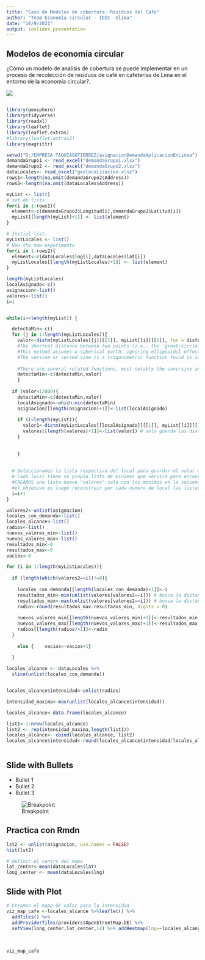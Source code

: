 ---
title: "Caso de Modelos de cobertura: Residuos del Cafe"
author: "Team Economía circular - IDIC -Ulima"
date: "10/9/2021"
output: ioslides_presentation
---




## Modelos de economía circular

¿Cómo un modelo de análisis de cobertura se puede implementar en un proceso de recolección de residuos de café en cafeterías de Lima en el entorno de la economía circular?.

![](images/cafeteria2.jpg)

##

```{r message=FALSE, warning=FALSE, include=FALSE}
library(geosphere)
library(tidyverse)
library(readxl)
library(leaflet)
library(leaflet.extras)
#library(leaflet.extras2)
library(magrittr)
```


```{r}


setwd("D:/EMPRESA TAQUIAGUTIERREZ/asignacionDemandaAplicacionEnLinea")
demandaGrupo1 <- read_excel("demandaGrupo1.xlsx")
demandaGrupo2 <- read_excel("demandaGrupo2.xlsx")
dataLocales<- read_excel("geolocalizacion.xlsx")
rows1<-length(na.omit(demandaGrupo2$Address))
rows2<-length(na.omit(dataLocales$Address))

myList <- list()
# set de lists
for(i in 1:rows1){
  element<-c(demandaGrupo2$Longitud[i],demandaGrupo2$Latitud[i])
  myList[[length(myList)+1]] <- list(element)
}

```

```{r include=FALSE}


# Initial list:
myListLocales <- list()
# Now the new experiments
for(i in 1:rows2){
  element<-c(dataLocales$lng[i],dataLocales$lat[i])
  myListLocales[[length(myListLocales)+1]] <- list(element)
}

length(myListLocales)
localAsignado<-c()
asignacion<-list()
valores<-list()
i=1


while(i<=length(myList)) {

  detectaMin<-c()
  for (j in 1:length(myListLocales)){
    valor<-distm(myListLocales[[j]][[1]], myList[[i]][[1]], fun = distHaversine) #one half the versed sine of a given angle or arc
    #The shortest distance between two points (i.e., the 'great-circle-distance' or 'as the crow flies'), according to the 'haversine method'. 
    #This method assumes a spherical earth, ignoring ellipsoidal effects.
    #The versine or versed sine is a trigonometric function found in some of the earliest (Vedic Aryabhatia I) trigonometric tables. The versine of an angle is 1 minus its cosine.
    
    #There are several related functions, most notably the coversine and haversine. The latter, half a versine, is of particular importance in the haversine formula of navigation.
    detectaMin<-c(detectaMin,valor)  
    }
  
  if (valor<12000){
    detectaMin<-c(detectaMin,valor)  
    localAsignado<-which.min(detectaMin)
    asignacion[[length(asignacion)+1]]<-list(localAsignado)
    
    if (i<length(myList)){
      valor1<-distm(myListLocales[[localAsignado]][[1]], myList[[i]][[1]], fun = distHaversine)
      valores[[length(valores)+1]]<-list(valor1) # solo guarda las distancias minimas de los que cumplen la condicion
    }
    
    
    }
  
  
  # Seleccionamos la lista respectiva del local para guardar el valor de distancia minimo contra la tienda
  # Cada local tiene su propia lista de minimos que servira para encontrar el radio del mapa de calor
  #CREAMOS una lista nueva "valores" solo con los minimos en la secuencia de la lista "asignacion"
  #el objetivo es luego reconstruir por cada numero de local las listas con sus valores minimos
  i=i+1
}

valores2<-unlist(asignacion)
locales_con_demanda<-list()
locales_alcance<-list()
radios<-list()
nuevos_valores_min<-list()
nuevos_valores_max<-list()
resultados_min<-0
resultados_max<-0
vacios<-0

for (i in 1:length(myListLocales)){
  
  if (length(which(valores2==i))!=0){
    
    locales_con_demanda[[length(locales_con_demanda)+1]]<-i
    resultados_min<-min(unlist(valores[valores2==i])) # busca la distancia minima entre los indices de todos los valores guardados en la lista "valores"
    resultados_max<-max(unlist(valores[valores2==i])) # busca la distancia maxima entre los indices de todos los valores guardados en la lista "valores"
    radio<-round(resultados_max-resultados_min, digits = 0)
    
    nuevos_valores_min[[length(nuevos_valores_min)+1]]<-resultados_min
    nuevos_valores_max[[length(nuevos_valores_max)+1]]<-resultados_max
    radios[[length(radios)+1]]<-radio
  }
  
    else {    vacios<-vacios+1}
    
  }

```



```{r include=FALSE}

locales_alcance <- dataLocales %>% 
  slice(unlist(locales_con_demanda))


locales_alcance$intensidad<-unlist(radios)

intensidad_maxima<-max(unlist(locales_alcance$intensidad))

locales_alcance<-data.frame(locales_alcance)

list1<-1:nrow(locales_alcance)
list2 <- rep(intensidad_maxima,length(list1))
locales_alcance<- cbind(locales_alcance, list2)
locales_alcance$intensidad<-round(locales_alcance$intensidad/locales_alcance$list2*100, digits = 0)



```

## Slide with Bullets

- Bullet 1
- Bullet 2
- Bullet 3


![Breakpoint](images/haversine.png)

## Practica con Rmdn





```{r}

lst2 <- unlist(asignacion, use.names = FALSE)
hist(lst2)

```


```{r echo=TRUE}
# definir el centro del mapa
lat_center<-mean(dataLocales$lat) 
long_center <- mean(dataLocales$lng) 

```


## Slide with Plot

```{r echo=TRUE}
# Creamos el mapa de calor para la intensidad 
viz_map_cafe <-locales_alcance %>%leaflet() %>% 
  addTiles() %>% 
  addProviderTiles(providers$OpenStreetMap.DE) %>% 
  setView(long_center,lat_center,14) %>% addHeatmap(lng=~locales_alcance$lng,lat=~locales_alcance$lat, intensity= locales_alcance$intensidad,max=20,radius=20,blur=10)
  
```
##

```{r echo=TRUE}

viz_map_cafe

```

